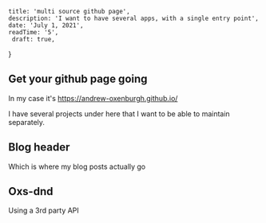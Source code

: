 
    title: 'multi source github page',
    description: 'I want to have several apps, with a single entry point',
    date: 'July 1, 2021',
    readTime: '5',
	 draft: true,
}


## Get your github page going

In my case it's https://andrew-oxenburgh.github.io/

I have several projects under here that I want to be able to maintain separately.

## Blog header

Which is where my blog posts actually go

## Oxs-dnd

Using a 3rd party API
